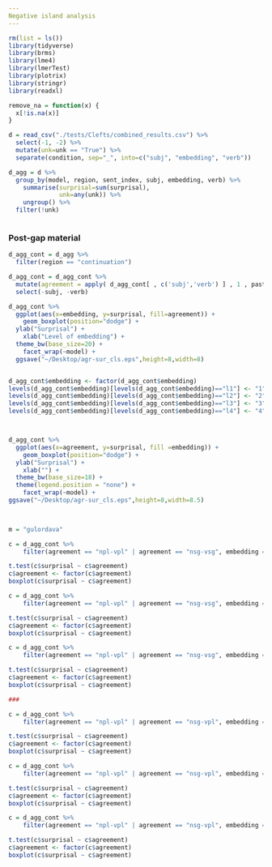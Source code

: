 ```yaml
---
Negative island analysis
---
```

```r
rm(list = ls())
library(tidyverse)
library(brms)
library(lme4)
library(lmerTest)
library(plotrix)
library(stringr)
library(readxl)

remove_na = function(x) {
  x[!is.na(x)]
}

d = read_csv("./tests/Clefts/combined_results.csv") %>%
  select(-1, -2) %>%
  mutate(unk=unk == "True") %>%
  separate(condition, sep="_", into=c("subj", "embedding", "verb"))

d_agg = d %>% 
  group_by(model, region, sent_index, subj, embedding, verb) %>% 
    summarise(surprisal=sum(surprisal),
              unk=any(unk)) %>%
    ungroup() %>% 
  filter(!unk) 



```


### Post-gap material



```r
d_agg_cont = d_agg %>%
  filter(region == "continuation")

d_agg_cont = d_agg_cont %>%
  mutate(agreement = apply( d_agg_cont[ , c('subj','verb') ] , 1 , paste , collapse = "-" )) %>%
  select(-subj, -verb) 

d_agg_cont %>% 
  ggplot(aes(x=embedding, y=surprisal, fill=agreement)) +
    geom_boxplot(position="dodge") +
  ylab("Surprisal") +
    xlab("Level of embedding") +
  theme_bw(base_size=20) + 
    facet_wrap(~model) +
  ggsave("~/Desktop/agr-sur_cls.eps",height=8,width=8)


d_agg_cont$embedding <- factor(d_agg_cont$embedding)
levels(d_agg_cont$embedding)[levels(d_agg_cont$embedding)=="l1"] <- "1"
levels(d_agg_cont$embedding)[levels(d_agg_cont$embedding)=="l2"] <- "2"
levels(d_agg_cont$embedding)[levels(d_agg_cont$embedding)=="l3"] <- "3"
levels(d_agg_cont$embedding)[levels(d_agg_cont$embedding)=="l4"] <- "4"



d_agg_cont %>% 
  ggplot(aes(x=agreement, y=surprisal, fill =embedding)) +
    geom_boxplot(position="dodge") +
  ylab("Surprisal") +
    xlab("") +
  theme_bw(base_size=18) + 
  theme(legend.position = "none") +
    facet_wrap(~model) +
ggsave("~/Desktop/agr-sur_cls.eps",height=8,width=8.5)

  
```

```r

m = "gulordava"

c = d_agg_cont %>%
    filter(agreement == "npl-vpl" | agreement == "nsg-vsg", embedding == "l1" ,  model == m)

t.test(c$surprisal ~ c$agreement)  
c$agreement <- factor(c$agreement)
boxplot(c$surprisal ~ c$agreement)    

c = d_agg_cont %>%
    filter(agreement == "npl-vpl" | agreement == "nsg-vsg", embedding == "l2", model == m)

t.test(c$surprisal ~ c$agreement)  
c$agreement <- factor(c$agreement)
boxplot(c$surprisal ~ c$agreement)    

c = d_agg_cont %>%
    filter(agreement == "npl-vpl" | agreement == "nsg-vsg", embedding == "l3", model == m)

t.test(c$surprisal ~ c$agreement)  
c$agreement <- factor(c$agreement)
boxplot(c$surprisal ~ c$agreement)   

###

c = d_agg_cont %>%
    filter(agreement == "npl-vpl" | agreement == "nsg-vpl", embedding == "l1" ,  model == m)

t.test(c$surprisal ~ c$agreement)  
c$agreement <- factor(c$agreement)
boxplot(c$surprisal ~ c$agreement)    

c = d_agg_cont %>%
    filter(agreement == "npl-vpl" | agreement == "nsg-vpl", embedding == "l2", model == m)

t.test(c$surprisal ~ c$agreement)  
c$agreement <- factor(c$agreement)
boxplot(c$surprisal ~ c$agreement)    

c = d_agg_cont %>%
    filter(agreement == "npl-vpl" | agreement == "nsg-vpl", embedding == "l3", model == m)

t.test(c$surprisal ~ c$agreement)  
c$agreement <- factor(c$agreement)
boxplot(c$surprisal ~ c$agreement)   


```
